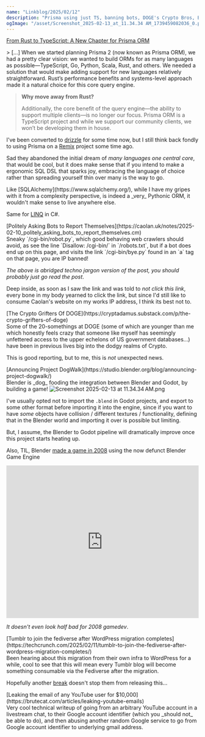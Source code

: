 ```yaml
---
name: "Linkblog/2025/02/12"
description: "Prisma using just TS, banning bots, DOGE's Crypto Bros, Blender Project DogWalk, Tumblr Fediverse, Leaking Gmail from any YouTube account."
ogImage: "/asset/Screenshot_2025-02-13_at_11.34.34 AM_1739459082036_0.png"
---
```


[From Rust to TypeScript: A New Chapter for Prisma ORM](https://www.prisma.io/blog/from-rust-to-typescript-a-new-chapter-for-prisma-orm)

<div class="ml-[2rem] mb-8">
> [...] When we started planning Prisma 2 (now known as Prisma ORM), we had a pretty clear vision: we wanted to build ORMs for as many languages as possible—TypeScript, Go, Python, Scala, Rust, and others. We needed a solution that would make adding support for new languages relatively straightforward. Rust’s performance benefits and systems-level approach made it a natural choice for this core query engine.

> **Why move away from Rust?**
>
> Additionally, the core benefit of the query engine—the ability to support multiple clients—is no longer our focus. Prisma ORM is a TypeScript project and while we support our community clients, we won’t be developing them in house.

I've been converted to [drizzle](https://orm.drizzle.team/) for some time now, but I still think back fondly to using Prisma on a [Remix](https://remix.run/) project some time ago.

Sad they abandoned the initial dream of _many languages one central core_, that would be cool, but it does make sense that if you intend to make a ergonomic SQL DSL that sparks joy, embracing the language of choice rather than spreading yourself thin over many is the way to go.

<div class="ml-[2rem] mb-8">
Like [SQLAlchemy](https://www.sqlalchemy.org/), while I have my gripes with it from a complexity perspective, is indeed a _very_ Pythonic ORM, it wouldn't make sense to live anywhere else.

Same for [LINQ](https://learn.microsoft.com/en-us/dotnet/csharp/linq/) in C#.

</div>
</div>
[Politely Asking Bots to Report Themselves](https://caolan.uk/notes/2025-02-10_politely_asking_bots_to_report_themselves.cm)

<div class="ml-[2rem] mb-8">
Sneaky `/cgi-bin/robot.py`, which good behaving web crawlers should avoid, as see the line `Disallow: /cgi-bin/` in `/robots.txt`, but if a bot does end up on this page, and visits the link `/cgi-bin/bye.py` found in an `a` tag on that page, you are IP banned!

_The above is abridged techno jargon version of the post, you should probably just go read the post_.

Deep inside, as soon as I saw the link and was told to _not click this link_, every bone in my body yearned to click the link, but since I'd still like to consume Caolan's website on my works IP address, I think its best not to.

</div>
[The Crypto Grifters Of DOGE](https://cryptadamus.substack.com/p/the-crypto-grifters-of-doge)

<div class="ml-[2rem] mb-8">
Some of the 20-somethings at DOGE (some of which are younger than me which honestly feels crazy that someone like myself has seemingly unfettered access to the upper echelons of US government databases...) have been in previous lives big into the dodgy realms of Crypto.

This is good reporting, but to me, this is _not_ unexpected news.

</div>
[Announcing Project DogWalk](https://studio.blender.org/blog/announcing-project-dogwalk/)

<div class="ml-[2rem] mb-8">
Blender is _dog_ fooding the integration between Blender and Godot, by building a game!

<Image src='/asset/Screenshot_2025-02-13_at_11.34.34 AM_1739459082036_0.png' alt='Screenshot 2025-02-13 at 11.34.34 AM.png' width={1590} height={914} />

I've usually opted not to import the `.blend` in Godot projects, and export to some other format before importing it into the engine, since if you want to have _some_ objects have collision / different textures / functionality, defining that in the Blender world and importing it over is possible but limiting.

But, I assume, the Blender to Godot pipeline will dramatically improve once this project starts heating up.

Also, TIL, Blender [made a game in 2008](https://apricot.blender.org/) using the now defunct Blender Game Engine

<div class="ml-[2rem] mb-8">
<iframe
    class="my-2"
    width="100%"
    height="400"
    src="https://www.youtube.com/embed/c7RRaEvWqJc"
    frameborder="0"
    allow="accelerometer; autoplay; clipboard-write; encrypted-media; gyroscope; picture-in-picture"
    allowfullscreen
></iframe>

_It doesn't even look half bad for 2008 gamedev_.

</div>
</div>
[Tumblr to join the fediverse after WordPress migration completes](https://techcrunch.com/2025/02/11/tumblr-to-join-the-fediverse-after-wordpress-migration-completes/)

<div class="ml-[2rem] mb-8">
Been hearing about this migration from their own infra to WordPress for a while, cool to see that this will mean every Tumblr blog will become something consumable via the Fediverse after the migration.

Hopefully another [break](https://wordpress.org/news/2024/12/holiday-break/) doesn't stop them from releasing this...

</div>
[Leaking the email of any YouTube user for $10,000](https://brutecat.com/articles/leaking-youtube-emails)

<div class="ml-[2rem] mb-8">
Very cool technical writeup of going from an arbitrary YouTube account in a livestream chat, to their Google account identifier (which you _should not_ be able to do), and then abusing another random Google service to go from Google account identifier to underlying gmail address.

</div>
